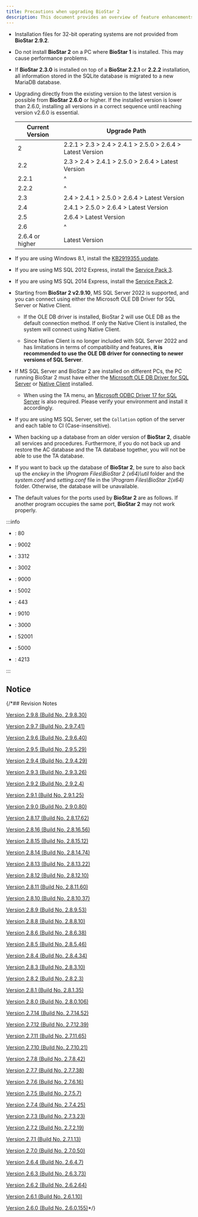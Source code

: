 ```yaml
---
title: Precautions when upgrading BioStar 2
description: This document provides an overview of feature enhancements, bug fixes, and changes applied to each version of BioStar 2.
---
```


* Installation files for 32-bit operating systems are not provided from **BioStar 2.9.2**.

* Do not install **BioStar 2** on a PC where **BioStar 1** is installed. This may cause performance problems.

* If **BioStar 2.3.0** is installed on top of a **BioStar 2.2.1** or **2.2.2** installation, all information stored in the SQLite database is migrated to a new MariaDB database.

* Upgrading directly from the existing version to the latest version is possible from **BioStar 2.6.0** or higher. If the installed version is lower than 2.6.0, installing all versions in a correct sequence until reaching version v2.6.0 is essential.

  <div className='overflow-x'>

  | Current Version | Upgrade Path |
  | -- | -- |
  | 2 | 2.2.1 \> 2.3 \> 2.4 \> 2.4.1 \> 2.5.0 \> 2.6.4 \> Latest Version |
  | 2.2 | 2.3 \> 2.4 \> 2.4.1 \> 2.5.0 \> 2.6.4 \> Latest Version |
  | 2.2.1 | ^ |
  | 2.2.2 | ^ |
  | 2.3 | 2.4 \> 2.4.1 \> 2.5.0 \> 2.6.4 \> Latest Version |
  | 2.4 | 2.4.1 \> 2.5.0 \> 2.6.4 \> Latest Version |
  | 2.5 | 2.6.4 \> Latest Version |
  | 2.6 | ^ |
  | 2.6.4 or higher | Latest Version |

  </div>

* If you are using Windows 8.1, install the [KB2919355 update](https://support.microsoft.com/en-us/help/2919355/windows-rt-8-1--windows-8-1--and-windows-server-2012-r2-update-april-2).

* If you are using MS SQL 2012 Express, install the [Service Pack 3](https://www.microsoft.com/en-us/download/details.aspx?id=49996).

* If you are using MS SQL 2014 Express, install the [Service Pack 2](https://www.microsoft.com/en-us/download/details.aspx?id=53168).

* Starting from **BioStar 2 v2.9.10**, MS SQL Server 2022 is supported, and you can connect using either the Microsoft OLE DB Driver for SQL Server or Native Client.

    * If the OLE DB driver is installed, BioStar 2 will use OLE DB as the default connection method. If only the Native Client is installed, the system will connect using Native Client.

    * Since Native Client is no longer included with SQL Server 2022 and has limitations in terms of compatibility and features, **it is recommended to use the OLE DB driver for connecting to newer versions of SQL Server**.

* If MS SQL Server and BioStar 2 are installed on different PCs, the PC running BioStar 2 must have either the [Microsoft OLE DB Driver for SQL Server](https://learn.microsoft.com/sql/connect/oledb/download-oledb-driver-for-sql-server) or [Native Client](https://www.microsoft.com/en-us/download/details.aspx?id=50402) installed.

    * When using the TA menu, an [Microsoft ODBC Driver 17 for SQL Server](https://learn.microsoft.com/en-us/sql/connect/odbc/download-odbc-driver-for-sql-server?view=sql-server-ver16#version-17) is also required. Please verify your environment and install it accordingly.

* If you are using MS SQL Server, set the `Collation` option of the server and each table to CI (Case-insensitive).

* When backing up a database from an older version of **BioStar 2**, disable all services and procedures. Furthermore, if you do not back up and restore the AC database and the TA database together, you will not be able to use the TA database.

* If you want to back up the database of **BioStar 2**, be sure to also back up the *enckey* in the *\Program Files\BioStar 2 (x64)\util* folder and the *system.conf* and *setting.conf* file in the *\Program Files\BioStar 2(x64)* folder. Otherwise, the database will be unavailable.

* The default values for the ports used by **BioStar 2** are as follows. If another program occupies the same port, **BioStar 2** may not work properly.

:::info

<Columns>
<Column className='text--left'>

* <Cmd sid="port.webServerHttp" />: 80

* <Cmd sid="port.webSocket" />: 9002

* <Cmd sid="port.mariaDB" />: 3312

* <Cmd sid="port.tnaHttps" />: 3002

* <Cmd sid="port.webServerFastCgi" />: 9000

* <Cmd sid="port.gatewayHttps" />: 5002

</Column>

<Column className='text--left'>

* <Cmd sid="port.webServerHttps" />: 443

* <Cmd sid="port.apiPort" />: 9010

* <Cmd sid="port.tnaHttp" />: 3000

* <Cmd sid="port.tnaNgrok" />: 52001

* <Cmd sid="port.gatewayHttp" />: 5000

* <Cmd sid="port.reportHttp" />: 4213

</Column>
</Columns>

:::

## Notice


<DocumentA />


<DocumentB />


<DocumentC />

{/*## Revision Notes

[Version 2.9.8 (Build No. 2.9.8.30)](298)

[Version 2.9.7 (Build No. 2.9.7.41)](297)

[Version 2.9.6 (Build No. 2.9.6.40)](296)

[Version 2.9.5 (Build No. 2.9.5.29)](295)

[Version 2.9.4 (Build No. 2.9.4.29)](294)

[Version 2.9.3 (Build No. 2.9.3.26)](293)

[Version 2.9.2 (Build No. 2.9.2.4)](292)

[Version 2.9.1 (Build No. 2.9.1.25)](291)

[Version 2.9.0 (Build No. 2.9.0.80)](290)

[Version 2.8.17 (Build No. 2.8.17.62)](2817)

[Version 2.8.16 (Build No. 2.8.16.56)](2816)

[Version 2.8.15 (Build No. 2.8.15.12)](2815)

[Version 2.8.14 (Build No. 2.8.14.74)](2814)

[Version 2.8.13 (Build No. 2.8.13.22)](2813)

[Version 2.8.12 (Build No. 2.8.12.10)](2812)

[Version 2.8.11 (Build No. 2.8.11.60)](2811)

[Version 2.8.10 (Build No. 2.8.10.37)](2810)

[Version 2.8.9 (Build No. 2.8.9.53)](289)

[Version 2.8.8 (Build No. 2.8.8.10)](288)

[Version 2.8.6 (Build No. 2.8.6.38)](286)

[Version 2.8.5 (Build No. 2.8.5.46)](285)

[Version 2.8.4 (Build No. 2.8.4.34)](284)

[Version 2.8.3 (Build No. 2.8.3.10)](283)

[Version 2.8.2 (Build No. 2.8.2.3)](282)

[Version 2.8.1 (Build No. 2.8.1.35)](281)

[Version 2.8.0 (Build No. 2.8.0.106)](280)

[Version 2.7.14 (Build No. 2.7.14.52)](2714)

[Version 2.7.12 (Build No. 2.7.12.39)](2712)

[Version 2.7.11 (Build No. 2.7.11.65)](2711)

[Version 2.7.10 (Build No. 2.7.10.21)](2710)

[Version 2.7.8 (Build No. 2.7.8.42)](278)

[Version 2.7.7 (Build No. 2.7.7.38)](277)

[Version 2.7.6 (Build No. 2.7.6.16)](276)

[Version 2.7.5 (Build No. 2.7.5.7)](275)

[Version 2.7.4 (Build No. 2.7.4.25)](274)

[Version 2.7.3 (Build No. 2.7.3.23)](273)

[Version 2.7.2 (Build No. 2.7.2.19)](272)

[Version 2.7.1 (Build No. 2.7.1.13)](271)

[Version 2.7.0 (Build No. 2.7.0.50)](270)

[Version 2.6.4 (Build No. 2.6.4.7)](264)

[Version 2.6.3 (Build No. 2.6.3.73)](263)

[Version 2.6.2 (Build No. 2.6.2.64)](262)

[Version 2.6.1 (Build No. 2.6.1.10)](261)

[Version 2.6.0 (Build No. 2.6.0.155)](260)*/}